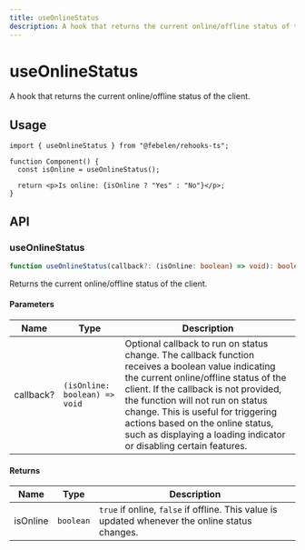 ```yaml
---
title: useOnlineStatus
description: A hook that returns the current online/offline status of the client.
---
```


# useOnlineStatus

A hook that returns the current online/offline status of the client.

## Usage

```tsx
import { useOnlineStatus } from "@febelen/rehooks-ts";

function Component() {
  const isOnline = useOnlineStatus();

  return <p>Is online: {isOnline ? "Yes" : "No"}</p>;
}
```

## API

### useOnlineStatus

```ts
function useOnlineStatus(callback?: (isOnline: boolean) => void): boolean;
```

Returns the current online/offline status of the client.

#### Parameters

| Name      | Type                          | Description                                                                                                                                                                                                                                                                                                                                                                |
| --------- | ----------------------------- | -------------------------------------------------------------------------------------------------------------------------------------------------------------------------------------------------------------------------------------------------------------------------------------------------------------------------------------------------------------------------- |
| callback? | `(isOnline: boolean) => void` | Optional callback to run on status change. The callback function receives a boolean value indicating the current online/offline status of the client. If the callback is not provided, the function will not run on status change. This is useful for triggering actions based on the online status, such as displaying a loading indicator or disabling certain features. |

#### Returns

| Name     | Type      | Description                                                                                     |
| -------- | --------- | ----------------------------------------------------------------------------------------------- |
| isOnline | `boolean` | `true` if online, `false` if offline. This value is updated whenever the online status changes. |
